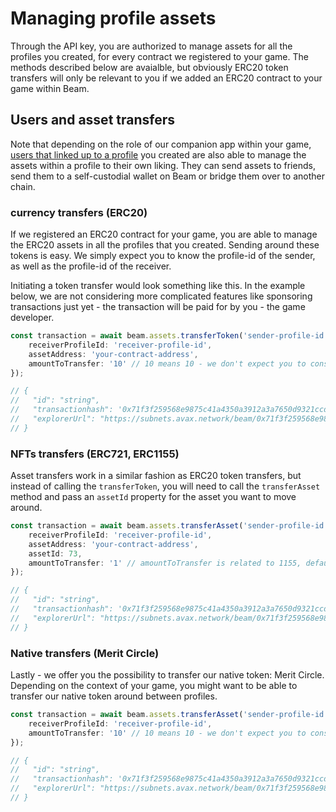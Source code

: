 # Managing profile assets

Through the API key, you are authorized to manage assets for all the profiles you created, for every contract we registered to your game. The methods described below are avaialble, but obviously ERC20 token transfers will only be relevant to you if we added an ERC20 contract to your game within Beam.

## Users and asset transfers

Note that depending on the role of our companion app within your game, [users that linked up to a profile](/service/profiles/users-and-profiles) you created are also able to manage the assets within a profile to their own liking. They can send assets to friends, send them to a self-custodial wallet on Beam or bridge them over to another chain.

### currency transfers (ERC20)

If we registered an ERC20 contract for your game, you are able to manage the ERC20 assets in all the profiles that you created. Sending around these tokens is easy. We simply expect you to know the profile-id of the sender, as well as the profile-id of the receiver.

Initiating a token transfer would look something like this. In the example below, we are not considering more complicated features like sponsoring transactions just yet - the transaction will be paid for by you - the game developer.

```typescript
const transaction = await beam.assets.transferToken('sender-profile-id', {
    receiverProfileId: 'receiver-profile-id',
    assetAddress: 'your-contract-address',
    amountToTransfer: '10' // 10 means 10 - we don't expect you to consider any other format like gwei
});

// {
//   "id": "string",
//   "transactionhash": '0x71f3f259568e9875c41a4350a3912a3a7650d9321ccd1d57641241128b4e504f',
//   "explorerUrl": "https://subnets.avax.network/beam/0x71f3f259568e9875c41a4350a3912a3a7650d9321ccd1d57641241128b4e504f"
// }
```


### NFTs transfers (ERC721, ERC1155) 

Asset transfers work in a similar fashion as ERC20 token transfers, but instead of calling the `transferToken`, you will need to call the `transferAsset` method and pass an `assetId` property for the asset you want to move around.

```typescript
const transaction = await beam.assets.transferAsset('sender-profile-id', {
    receiverProfileId: 'receiver-profile-id',
    assetAddress: 'your-contract-address',
    assetId: 73,
    amountToTransfer: '1' // amountToTransfer is related to 1155, defaults to 1 and doesn't have to be passed for ERC721 contracts.
});

// {
//   "id": "string",
//   "transactionhash": '0x71f3f259568e9875c41a4350a3912a3a7650d9321ccd1d57641241128b4e504f',
//   "explorerUrl": "https://subnets.avax.network/beam/0x71f3f259568e9875c41a4350a3912a3a7650d9321ccd1d57641241128b4e504f"
// }
```



### Native transfers (Merit Circle)

Lastly - we offer you the possibility to transfer our native token: Merit Circle. Depending on the context of your game, you might want to be able to transfer our native token around between profiles.

```typescript
const transaction = await beam.assets.transferAsset('sender-profile-id', {
    receiverProfileId: 'receiver-profile-id',
    amountToTransfer: '10' // 10 means 10 - we don't expect you to consider any other format like gwei
});

// {
//   "id": "string",
//   "transactionhash": '0x71f3f259568e9875c41a4350a3912a3a7650d9321ccd1d57641241128b4e504f',
//   "explorerUrl": "https://subnets.avax.network/beam/0x71f3f259568e9875c41a4350a3912a3a7650d9321ccd1d57641241128b4e504f"
// }
```